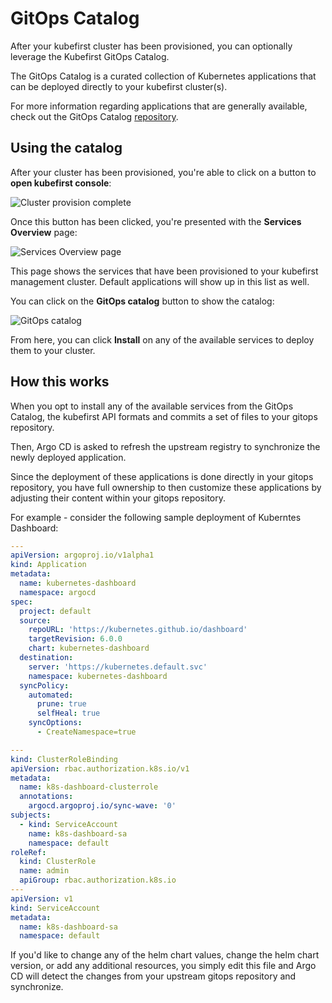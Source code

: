 # GitOps Catalog

After your kubefirst cluster has been provisioned, you can optionally leverage the Kubefirst GitOps Catalog.

The GitOps Catalog is a curated collection of Kubernetes applications that can be deployed directly to your kubefirst cluster(s).

For more information regarding applications that are generally available, check out the GitOps Catalog [repository](https://github.com/kubefirst/gitops-catalog).

## Using the catalog

After your cluster has been provisioned, you're able to click on a button to **open kubefirst console**:

![Cluster provision complete](../img/common/catalog/button.png)

Once this button has been clicked, you're presented with the **Services Overview** page:

![Services Overview page](../img/common/catalog/page.png)

This page shows the services that have been provisioned to your kubefirst management cluster. Default applications will show up in this list as well.

You can click on the **GitOps catalog** button to show the catalog:

![GitOps catalog](../img/common/catalog/services.png)

From here, you can click **Install** on any of the available services to deploy them to your cluster.

## How this works

When you opt to install any of the available services from the GitOps Catalog, the kubefirst API formats and commits a set of files to your gitops repository.

Then, Argo CD is asked to refresh the upstream registry to synchronize the newly deployed application.

Since the deployment of these applications is done directly in your gitops repository, you have full ownership to then customize these applications by adjusting their content within your gitops repository.

For example - consider the following sample deployment of Kuberntes Dashboard:

```yaml
---
apiVersion: argoproj.io/v1alpha1
kind: Application
metadata:
  name: kubernetes-dashboard
  namespace: argocd
spec:
  project: default
  source:
    repoURL: 'https://kubernetes.github.io/dashboard'
    targetRevision: 6.0.0
    chart: kubernetes-dashboard
  destination:
    server: 'https://kubernetes.default.svc'
    namespace: kubernetes-dashboard
  syncPolicy:
    automated:
      prune: true
      selfHeal: true
    syncOptions:
      - CreateNamespace=true

---
kind: ClusterRoleBinding
apiVersion: rbac.authorization.k8s.io/v1
metadata:
  name: k8s-dashboard-clusterrole
  annotations:
    argocd.argoproj.io/sync-wave: '0'
subjects:
  - kind: ServiceAccount
    name: k8s-dashboard-sa
    namespace: default
roleRef:
  kind: ClusterRole
  name: admin
  apiGroup: rbac.authorization.k8s.io
---
apiVersion: v1
kind: ServiceAccount
metadata:
  name: k8s-dashboard-sa
  namespace: default
```

If you'd like to change any of the helm chart values, change the helm chart version, or add any additional resources, you simply edit this file and Argo CD will detect the changes from your upstream gitops repository and synchronize.
